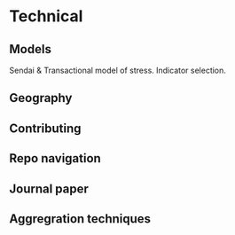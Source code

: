 # Technical

## Models
Sendai & Transactional model of stress. Indicator selection.

## Geography

## Contributing

## Repo navigation

## Journal paper

## Aggregration techniques